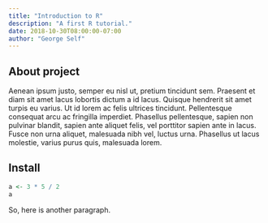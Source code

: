 ---
title: "Introduction to R"
description: "A first R tutorial."
date: 2018-10-30T08:00:00-07:00
author: "George Self"
---

## About project

Aenean ipsum justo, semper eu nisl ut, pretium tincidunt sem. Praesent et diam sit amet lacus lobortis dictum a id lacus. Quisque hendrerit sit amet turpis eu varius. Ut id lorem ac felis ultrices tincidunt. Pellentesque consequat arcu ac fringilla imperdiet. Phasellus pellentesque, sapien non pulvinar blandit, sapien ante aliquet felis, vel porttitor sapien ante in lacus. Fusce non urna aliquet, malesuada nibh vel, luctus urna. Phasellus ut lacus molestie, varius purus quis, malesuada lorem.

## Install

```{r}

a <- 3 * 5 / 2
a

```

So, here is another paragraph.